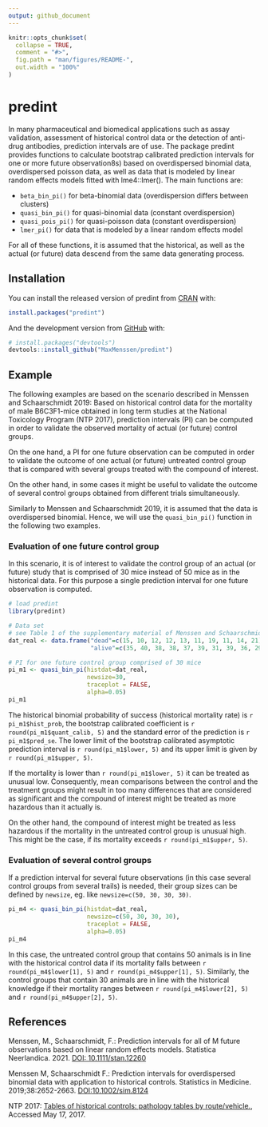 ```yaml
---
output: github_document
---
```


<!-- README.md is generated from README.Rmd. Please edit that file -->

```r
knitr::opts_chunk$set(
  collapse = TRUE,
  comment = "#>",
  fig.path = "man/figures/README-",
  out.width = "100%"
)
```

# predint

<!-- badges: start -->
<!-- badges: end -->

In many pharmaceutical and biomedical applications such as assay validation, assessment
of historical control data or the detection of anti-drug antibodies, prediction intervals
are of use. 
The package predint provides functions to calculate bootstrap calibrated 
prediction intervals for one or more future observation8s) based on overdispersed 
binomial data, overdispersed poisson data, as well as data that is modeled by
linear random effects models fitted with lme4::lmer(). The main functions are:

* `beta_bin_pi()` for beta-binomial data (overdispersion differs between clusters)  
* `quasi_bin_pi()` for quasi-binomial data (constant overdispersion)  
* `quasi_pois_pi()` for quasi-poisson data (constant overdispersion)
* `lmer_pi()` for data that is modeled by a linear random effects model  

For all of these functions, it is assumed that the historical, as well as the actual 
(or future) data descend from the same data generating process. 

## Installation

You can install the released version of predint from [CRAN](https://CRAN.R-project.org) with:

``` r
install.packages("predint")
```

And the development version from [GitHub](https://github.com/) with:

``` r
# install.packages("devtools")
devtools::install_github("MaxMenssen/predint")
```

## Example
The following examples are based on the scenario described in Menssen and Schaarschmidt 
2019: Based on historical control data for the mortality of male B6C3F1-mice 
obtained in long term studies at the National Toxicology Program (NTP 2017), prediction 
intervals (PI) can be computed in order to validate the observed 
mortality of  actual (or future) control groups. 


On the one hand, a PI for one future observation can be computed in order to validate 
the outcome of one actual (or future) untreated control group that is compared
with several groups treated with the compound of interest.  

On the other hand, in some cases it might be useful to validate the outcome of several
control groups obtained from different trials simultaneously.

Similarly to Menssen and Schaarschmidt 2019, it is assumed that the data is
overdispersed binomial. Hence, we will use the `quasi_bin_pi()` function in the following
two examples.

### Evaluation of one future control group
In this scenario, it is of interest to validate the control group of an actual (or future)
study that is comprised of 30 mice instead of 50 mice as in the historical data.
For this purpose a single prediction interval for one future observation is computed.

```r
# load predint
library(predint)

# Data set 
# see Table 1 of the supplementary material of Menssen and Schaarschmidt 2019
dat_real <- data.frame("dead"=c(15, 10, 12, 12, 13, 11, 19, 11, 14, 21),
                       "alive"=c(35, 40, 38, 38, 37, 39, 31, 39, 36, 29))

# PI for one future control group comprised of 30 mice
pi_m1 <- quasi_bin_pi(histdat=dat_real, 
                      newsize=30,
                      traceplot = FALSE, 
                      alpha=0.05)
pi_m1
```

The historical binomial probability of success (historical mortality rate)
is `r pi_m1$hist_prob`, the bootstrap calibrated coefficient is `r round(pi_m1$quant_calib, 5)`
and the standard error of the prediction is `r pi_m1$pred_se`. The lower limit 
of the bootstrap calibrated asymptotic prediction interval is `r round(pi_m1$lower, 5)` 
and its upper limit is given by `r round(pi_m1$upper, 5)`.

If the mortality is  lower than `r round(pi_m1$lower, 5)` it can be treated as 
unusual low. Consequently, mean comparisons between the control and the treatment 
groups might result in too many differences that are considered as significant and
the compound of interest might be treated as more hazardous than it actually is. 

On the other hand, the compound of interest might be treated as less hazardous 
if the mortality in the untreated control group is unusual high. This might be
the case, if its mortality exceeds `r round(pi_m1$upper, 5)`.

### Evaluation of several control groups
If a prediction interval for several future observations (in this case several 
control groups from several trails) is needed, their group sizes can be defined by
`newsize`, eg. like `newsize=c(50, 30, 30, 30)`.

```r
pi_m4 <- quasi_bin_pi(histdat=dat_real,
                      newsize=c(50, 30, 30, 30), 
                      traceplot = FALSE,
                      alpha=0.05)
pi_m4
```

In this case, the untreated control group that contains 50 animals is in line 
with the historical control data if its mortality falls between `r round(pi_m4$lower[1], 5)`
and `r round(pi_m4$upper[1], 5)`. 
Similarly, the control groups that contain 30 animals are in line with the historical knowledge
if their mortality ranges between `r round(pi_m4$lower[2], 5)`
and `r round(pi_m4$upper[2], 5)`.


## References

Menssen, M., Schaarschmidt, F.: Prediction intervals for all of M
future observations based on linear random effects models. Statistica Neerlandica. 
2021. [DOI: 10.1111/stan.12260](https://onlinelibrary.wiley.com/doi/10.1111/stan.12260?af=R)

Menssen M, Schaarschmidt F.: Prediction intervals for overdispersed binomial data
with application to historical controls. Statistics in Medicine. 2019;38:2652-2663.
[DOI:10.1002/sim.8124](https://onlinelibrary.wiley.com/doi/10.1002/sim.8124)


NTP 2017: [Tables of historical controls: pathology tables by route/vehicle.](https://ntp.niehs.nih.gov/results/dbsearch/historical/index.html), Accessed 
May 17, 2017.

